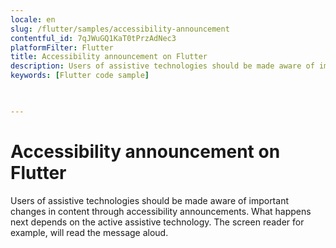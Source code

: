 ```yaml
---
locale: en
slug: /flutter/samples/accessibility-announcement
contentful_id: 7qJWuGQ1KaT0tPrzAdNec3
platformFilter: Flutter
title: Accessibility announcement on Flutter
description: Users of assistive technologies should be made aware of important changes in content through accessibility announcements.
keywords: [Flutter code sample]


	
---
```


# Accessibility announcement on Flutter

Users of assistive technologies should be made aware of important changes in content through accessibility announcements. What happens next depends on the active assistive technology. The screen reader for example, will read the message aloud.

<CodeSample id="accessibility-announcement" locale="en" platform="flutter"/>